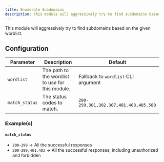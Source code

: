```yaml
---
title: Enumerate Subdomains
description: This module will aggressively try to find subdomains based on the given wordlist.
---
```



<NoiseLevel level="high" />

This module will aggressively try to find subdomains based on the given wordlist.

## Configuration

| Parameter      | Description                                      | Default                               |
| -------------- | ------------------------------------------------ | ------------------------------------- |
| `wordlist`     | The path to the wordlist to use for this module. | Fallback to `wordlist` CLI argument   |
| `match_status` | The status codes to match.                       | `200-299,301,302,307,401,403,405,500` |

### Example(s)

#### `match_status`

- `200-299` -> All the successful responses
- `200-299,401,403` -> All the successful responses, including unauthorized and forbidden
